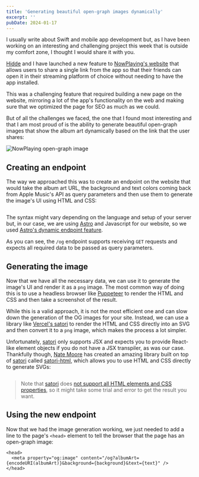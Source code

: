 ```yaml
---
title: 'Generating beautiful open-graph images dynamically'
excerpt: ''
pubDate: 2024-01-17
---
```


I usually write about Swift and mobile app development but, as I have been working on an interesting and challenging project this week that is outside my comfort zone, I thought I would share it with you.

[Hidde]() and I have launched a new feature to [NowPlaying's website]() that allows users to share a single link from the app so that their friends can open it in their streaming platform of choice without needing to have the app installed.

This was a challenging feature that required building a new page on the website, mirroring a lot of the app's functionality on the web and making sure that we optimized the page for SEO as much as we could.

But of all the challenges we faced, the one that I found most interesting and that I am most proud of is the ability to generate beautiful open-graph images that show the album art dynamically based on the link that the user shares:

![NowPlaying open-graph image](https://www.nowplayingmusic.app/images/og-image.png)

## Creating an endpoint

The way we approached this was to create an endpoint on the website that would take the album art URL, the background and text colors coming back from Apple Music's API as query parameters and then use them to generate the image's UI using HTML and CSS:

```javascript:og.js

```

The syntax might vary depending on the language and setup of your server but, in our case, we are using [Astro]() and Javascript for our website, so we used [Astro's dynamic endpoint feature]().

As you can see, the `/og` endpoint supports receiving `GET` requests and expects all required data to be passed as query parameters.

## Generating the image

Now that we have all the necessary data, we can use it to generate the image's UI and render it as a `png` image. The most common way of doing this is to use a headless browser like [Puppeteer]() to render the HTML and CSS and then take a screenshot of the result.

While this is a valid approach, it is not the most efficient one and can slow down the generation of the OG images for your site. Instead, we can use a library like [Vercel's satori]() to render the HTML and CSS directly into an SVG and then convert it to a `png` image, which makes the process a lot simpler.

Unfortunately, [satori]() only supports JSX and expects you to provide React-like element objects if you do not have a JSX transpiler, as was our case. Thankfully though, [Nate Moore]() has created an amazing library built on top of [satori]() called [satori-html](), which allows you to use HTML and CSS directly to generate SVGs:

```javascript:og.js

```

> Note that [satori]() does [not support all HTML elements and CSS properties](https://github.com/vercel/satori#html-elements), so it might take some trial and error to get the result you want.

## Using the new endpoint

Now that we had the image generation working, we just needed to add a line to the page's `<head>` element to tell the browser that the page has an open-graph image:

```html:SongPage.astro
<head>
  <meta property="og:image" content="/og?albumArt={encodeURI(albumArt)}&background={background}&text={text}" />
</head>
```
